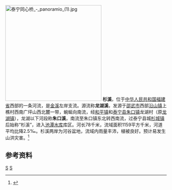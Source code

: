 [[File:泰宁同心桥_-_panoramio_(1).jpg|300px]]
'''杉溪'''，位于[[中华人民共和国|中华人民共和国]][[福建省|福建省]]西部的一条河流，是[[金溪_(富屯溪)|金溪]]左岸支流。源流称'''龙湖溪'''，发源于[[邵武市|邵武市]]西部[[沿山镇_(邵武市)|沿山镇]]上樵村西南广坪山西北麓一带，蜿蜒向南流，经[[和平镇_(邵武市)|和平镇]]和[[泰宁县|泰宁县]][[朱口镇_(泰宁县)|朱口镇]]龙湖村（原[[龙湖镇_(泰宁县)|龙湖镇]]），龙湖以下河段称'''朱口溪'''，南流至朱口镇东北转西南流，过泰宁县城[[杉城镇|杉城镇]]后始称“杉溪”，进入[[池潭水库|池潭水库]]库区。河长78千米，流域面积1159平方千米，河道平均比降2.5‰。杉溪两岸为河谷盆地，流域内雨量丰沛，植被良好。预计易发生山洪灾害。<ref name="中国河湖大典">{{cite book zh |author=《[[中国河湖大典|中国河湖大典]]》编纂委员会 |title=《中国河湖大典·东南诸河、台湾卷》 |format=M |edition=1 |location=北京 |publisher=中国水利水电出版社 |date=2014年12月 |pages=81页 |id= ISBN 978-7-5170-2765-2}}</ref>

==参考资料==
{{reflist}}
{{China-river-stub}}
[[Category:福建河流|S]]
[[Category:闽江|S]]